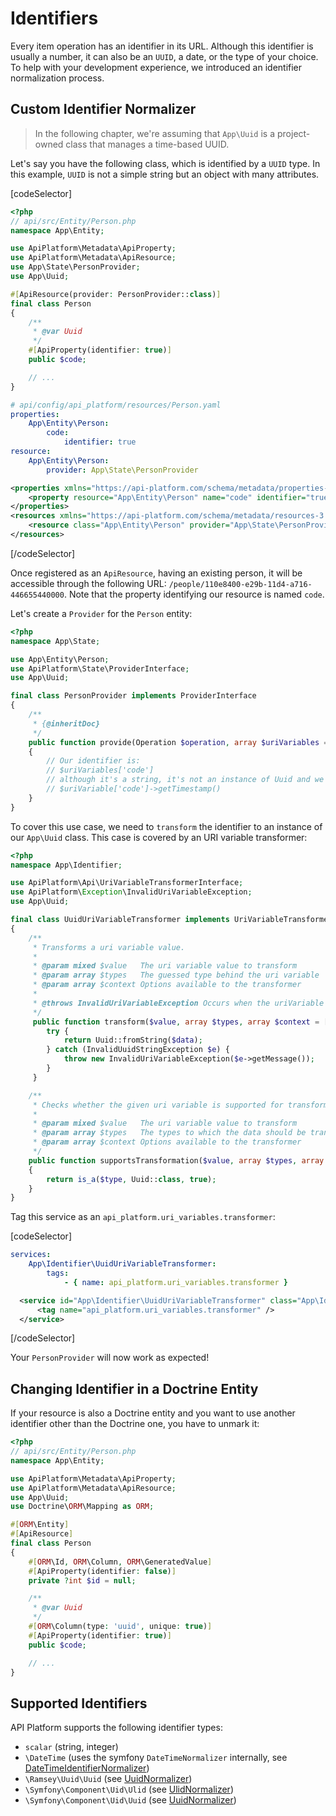 # Identifiers

Every item operation has an identifier in its URL. Although this identifier is usually a number, it can also be an `UUID`, a date, or the type of your choice.
To help with your development experience, we introduced an identifier normalization process.

## Custom Identifier Normalizer

> In the following chapter, we're assuming that `App\Uuid` is a project-owned class that manages a time-based UUID.

Let's say you have the following class, which is identified by a `UUID` type. In this example, `UUID` is not a simple string but an object with many attributes.

[codeSelector]

```php
<?php
// api/src/Entity/Person.php
namespace App\Entity;

use ApiPlatform\Metadata\ApiProperty;
use ApiPlatform\Metadata\ApiResource;
use App\State\PersonProvider;
use App\Uuid;

#[ApiResource(provider: PersonProvider::class)]
final class Person
{
    /**
     * @var Uuid
     */
    #[ApiProperty(identifier: true)]
    public $code;

    // ...
}
```

```yaml
# api/config/api_platform/resources/Person.yaml
properties:
    App\Entity\Person:
        code:
            identifier: true
resource:
    App\Entity\Person:
        provider: App\State\PersonProvider
```

```xml
<properties xmlns="https://api-platform.com/schema/metadata/properties-3.0">
    <property resource="App\Entity\Person" name="code" identifier="true"/>
</properties>
<resources xmlns="https://api-platform.com/schema/metadata/resources-3.0">
    <resource class="App\Entity\Person" provider="App\State\PersonProvider" />
</resources>
```

[/codeSelector]

Once registered as an `ApiResource`, having an existing person, it will be accessible through the following URL: `/people/110e8400-e29b-11d4-a716-446655440000`.
Note that the property identifying our resource is named `code`.

Let's create a `Provider` for the `Person` entity:

```php
<?php
namespace App\State;

use App\Entity\Person;
use ApiPlatform\State\ProviderInterface;
use App\Uuid;

final class PersonProvider implements ProviderInterface
{
    /**
     * {@inheritDoc}
     */
    public function provide(Operation $operation, array $uriVariables = [], array $context = [])
    {
        // Our identifier is:
        // $uriVariables['code']
        // although it's a string, it's not an instance of Uuid and we wanted to retrieve the timestamp of our time-based uuid:
        // $uriVariable['code']->getTimestamp()
    }
}
```

To cover this use case, we need to `transform` the identifier to an instance of our `App\Uuid` class.
This case is covered by an URI variable transformer:

```php
<?php
namespace App\Identifier;

use ApiPlatform\Api\UriVariableTransformerInterface;
use ApiPlatform\Exception\InvalidUriVariableException;
use App\Uuid;

final class UuidUriVariableTransformer implements UriVariableTransformerInterface
{
    /**
     * Transforms a uri variable value.
     *
     * @param mixed $value   The uri variable value to transform
     * @param array $types   The guessed type behind the uri variable
     * @param array $context Options available to the transformer
     *
     * @throws InvalidUriVariableException Occurs when the uriVariable could not be transformed
     */
     public function transform($value, array $types, array $context = []) {
        try {
            return Uuid::fromString($data);
        } catch (InvalidUuidStringException $e) {
            throw new InvalidUriVariableException($e->getMessage());
        }
     }

    /**
     * Checks whether the given uri variable is supported for transformation by this transformer.
     *
     * @param mixed $value   The uri variable value to transform
     * @param array $types   The types to which the data should be transformed
     * @param array $context Options available to the transformer
     */
    public function supportsTransformation($value, array $types, array $context = []): bool
    {
        return is_a($type, Uuid::class, true);
    }
}
```

Tag this service as an `api_platform.uri_variables.transformer`:

[codeSelector]

```yaml
services:
    App\Identifier\UuidUriVariableTransformer:
        tags:
            - { name: api_platform.uri_variables.transformer }
```

```xml
  <service id="App\Identifier\UuidUriVariableTransformer" class="App\Identifier\UuidUriVariableTransformer" public="false">
      <tag name="api_platform.uri_variables.transformer" />
  </service>
```

[/codeSelector]

Your `PersonProvider` will now work as expected!

## Changing Identifier in a Doctrine Entity

If your resource is also a Doctrine entity and you want to use another identifier other than the Doctrine one, you have to unmark it:

```php
<?php
// api/src/Entity/Person.php
namespace App\Entity;

use ApiPlatform\Metadata\ApiProperty;
use ApiPlatform\Metadata\ApiResource;
use App\Uuid;
use Doctrine\ORM\Mapping as ORM;

#[ORM\Entity]
#[ApiResource]
final class Person
{
    #[ORM\Id, ORM\Column, ORM\GeneratedValue]
    #[ApiProperty(identifier: false)]
    private ?int $id = null;

    /**
     * @var Uuid
     */
    #[ORM\Column(type: 'uuid', unique: true)]
    #[ApiProperty(identifier: true)]
    public $code;

    // ...
}
```

## Supported Identifiers

API Platform supports the following identifier types:

-   `scalar` (string, integer)
-   `\DateTime` (uses the symfony `DateTimeNormalizer` internally, see [DateTimeIdentifierNormalizer](https://github.com/api-platform/core/blob/main/src/Api/UriVariableTransformer/DateTimeUriVariableTransformer.php))
-   `\Ramsey\Uuid\Uuid` (see [UuidNormalizer](https://github.com/api-platform/core/blob/main/src/RamseyUuid/UriVariableTransformer/UuidUriVariableTransformer.php))
-   `\Symfony\Component\Uid\Ulid` (see [UlidNormalizer](https://github.com/api-platform/core/blob/main/src/Symfony/UriVariableTransformer/UlidUriVariableTransformer.php))
-   `\Symfony\Component\Uid\Uuid` (see [UuidNormalizer](https://github.com/api-platform/core/blob/main/src/Symfony/UriVariableTransformer/UuidUriVariableTransformer.php))
